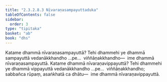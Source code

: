 ```yaml
---
title: "2.3.2.8.3 Nīvaraṇasampayuttaduka"
tableOfContents: false
sidebar:
  order: 3
type: "tipitaka"
basket: "ab"
book: "dhs"
---
```



<DynamicBreadcrumb />

<Division number="1172" book="dhs" bookNo="29" page="234">

<Paragraph number="1867" book="dhs">
Katame dhammā nīvaraṇasampayuttā? Tehi dhammehi ye dhammā sampayuttā vedanākkhandho …pe…  viññāṇakkhandho—  ime dhammā nīvaraṇasampayuttā.
</Paragraph>

</Division>
<Division number="1173" book="dhs" bookNo="29" page="235">

<Paragraph number="1868" book="dhs">
Katame dhammā nīvaraṇavippayuttā? Tehi dhammehi ye dhammā vippayuttā vedanākkhandho …pe…  viññāṇakkhandho; sabbañca rūpaṃ, asaṅkhatā ca dhātu—  ime dhammā nīvaraṇavippayuttā.
</Paragraph>
</Division>